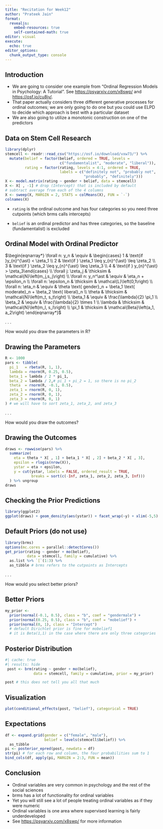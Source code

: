 ```yaml
---
title: "Recitation for Week12"
author: "Prateek Jain"
format:
  revealjs:
    embed-resources: true
    self-contained-math: true
editor: visual
execute: 
  echo: true
editor_options: 
  chunk_output_type: console
---
```


## Introduction

```{=html}
<script type="text/x-mathjax-config">
MathJax.Hub.Register.StartupHook("TeX Jax Ready",function () {
  MathJax.Hub.Insert(MathJax.InputJax.TeX.Definitions.macros,{
    cancel: ["Extension","cancel"],
    bcancel: ["Extension","cancel"],
    xcancel: ["Extension","cancel"],
    cancelto: ["Extension","cancel"]
  });
});
</script>
```
-   We are going to consider one example from "Ordinal Regression Models in Psychology: A Tutorial". See <https://psyarxiv.com/x8swp/> and <https://osf.io/cu8jv/>.
-   That paper actually considers three different generative processes for ordinal outcomes; we are only going to do one but you could use ELPD to decide which approach is best with a particular dataset
-   We are also going to utilize a monotonic construction on one of the predictors

## Data on Stem Cell Research

```r
library(dplyr)
stemcell <- readr::read_csv("https://osf.io/download/vxw73/") %>% 
  mutate(belief = factor(belief, ordered = TRUE, levels = 
                         c("fundamentalist", "moderate", "liberal")),
         rating = factor(rating, levels = 4:1, ordered = TRUE,
                         labels = c("definitely not", "probably not",
                                    "probably", "definitely")))
X <- model.matrix(rating ~ gender + belief, data = stemcell)
X <- X[ , -1] # drop (Intercept) that is included by default
# subtract average from each of the 4 columns
X <- sweep(X, MARGIN = 2, STATS = colMeans(X), FUN = `-`)
colnames(X)
```

-   `rating` is the ordinal outcome and has four categories so you need three cutpoints (which brms calls intercepts)

-   `belief` is an ordinal predictor and has three categories, so the baseline (fundamentalist) is excluded

## Ordinal Model with Ordinal Predictor {.smaller}

$\begin{eqnarray*} \forall n: y_n & \equiv & \begin{cases} 1 & \text{if }y_{n}^{\ast} < \zeta_1 \\ 2 & \text{if } \zeta_1 \leq y_{n}^{\ast} \leq \zeta_2 \\ 3 & \text{if } \zeta_2 \leq y_{n}^{\ast} \leq \zeta_3 \\ 4 & \text{if } y_{n}^{\ast} > \zeta_3\end{cases} \\ \forall j: \zeta_j & \thicksim & \mathcal{N}\left(m_j,s_j\right) \\ \forall n: y_n^\ast & \equiv & \eta_n + \epsilon_n \\ \forall n: \epsilon_n & \thicksim & \mathcal{L}\left(0,1\right) \\ \forall n: \eta_n & \equiv & \theta \text{ gender}_n + \beta_1 \text{ moderate}_n + \beta_2 \text{ liberal}_n \\ \theta & \thicksim & \mathcal{N}\left(m_t, s_t\right) \\ \beta_1 & \equiv & \frac{\lambda}{2} \pi_1 \\ \beta_2 & \equiv & \frac{\lambda}{2} \times 1 \\ \lambda & \thicksim & \mathcal{N}\left(m_l, s_l\right) \\ \pi_1 & \thicksim & \mathcal{Beta}\left(a_1, a_2\right) \end{eqnarray*}$

. . .

How would you draw the parameters in R?

## Drawing the Parameters

```r
R <- 1000
pars <- tibble(
  pi_1   = rbeta(R, 1, 1),
  lambda = rnorm(R, 0.25, 0.5),
  beta_1 = lambda / 2 * pi_1,
  beta_2 = lambda / 2,# pi_1 + pi_2 = 1, so there is no pi_2 
  theta  = rnorm(R, -0.1, 0.5),
  zeta_1 = rnorm(R, 0, 1),
  zeta_2 = rnorm(R, 0, 1),
  zeta_3 = rnorm(R, 0, 1)
) # we will have to sort zeta_1, zeta_2, and zeta_3
```

. . .

How would you draw the outcomes?

## Drawing the Outcomes

```r
draws <- rowwise(pars) %>% 
  summarize(
    eta = theta * X[ , 1] + beta_1 * X[ , 2] + beta_2 * X[ , 3],
    epsilon = rlogis(nrow(X)),
    ystar = eta + epsilon,
    y = cut(ystar, labels = FALSE, ordered_result = TRUE,
            breaks = sort(c(-Inf, zeta_1, zeta_2, zeta_3, Inf)))
  ) %>% ungroup
draws
```

## Checking the Prior Predictions

```r
library(ggplot2)
ggplot(draws) + geom_density(aes(ystar)) + facet_wrap(~y) + xlim(-5,5)
```

## Default Priors (do not use)

```r
library(brms)
options(mc.cores = parallel::detectCores())
get_prior(rating ~ gender + mo(belief), 
          data = stemcell, family = cumulative) %>% 
  as.list %>% `[`(1:3) %>% 
  as_tibble # brms refers to the cutpoints as Intercepts
```

. . .

How would you select better priors?

## Better Priors

```r
my_prior <- 
  prior(normal(-0.1, 0.5), class = "b", coef = "gendermale") +
  prior(normal(0.25, 0.5), class = "b", coef = "mobelief") +
  prior(normal(0, 1), class = "Intercept")
  # default Dirichlet prior is fine for mobelief1
  # it is Beta(1,1) in the case where there are only three categories
```

## Posterior Distribution

```r
#| cache: true
#| results: hide
 post <- brm(rating ~ gender + mo(belief), 
             data = stemcell, family = cumulative, prior = my_prior)
```

```r
post # this does not tell you all that much
```

## Visualization

```r
plot(conditional_effects(post, "belief"), categorical = TRUE)
```

## Expectations

```r
df <- expand.grid(gender = c("female", "male"),
                  belief = levels(stemcell$belief)) %>% 
  as_tibble
pi <- posterior_epred(post, newdata = df)
str(pi) # for each row and column, the four probabilities sum to 1
bind_cols(df, apply(pi, MARGIN = 2:3, FUN = mean))
```

## Conclusion

-   Ordinal variables are very common in psychology and the rest of the social sciences
-   brms has a lot of functionality for ordinal variables
-   Yet you will still see a lot of people treating ordinal variables as if they were numeric
-   Ordinal variables is one area where supervised learning is fairly underdeveloped
-   See <https://psyarxiv.com/x8swp/> for more information
